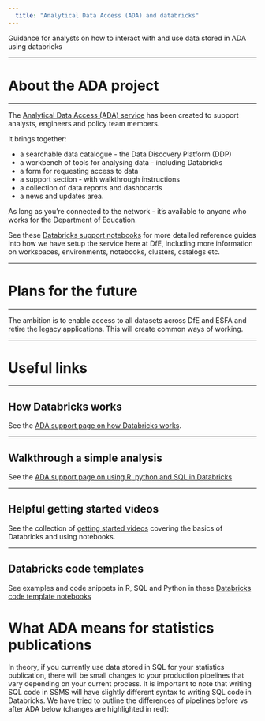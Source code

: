 ```yaml
---
  title: "Analytical Data Access (ADA) and databricks"
---
```

  
  <p class="text-muted">Guidance for analysts on how to interact with and use data stored in ADA using databricks</p>
    
---

# About the ADA project

---

The [Analytical Data Access (ADA) service](https://analytical-data-access.azurewebsites.net/) has been created to support analysts, engineers and policy team members.

It brings together:

*	a searchable data catalogue - the Data Discovery Platform (DDP)
*	a workbench of tools for analysing data - including Databricks
*	a form for requesting access to data
*	a support section - with walkthrough instructions
*	a collection of data reports and dashboards
*	a news and updates area.

As long as you're connected to the network - it's available to anyone who works for the Department of Education.

See these [Databricks support notebooks](https://adb-6882499576863257.17.azuredatabricks.net/browse/folders/3070168888967918?o=6882499576863257#) for more detailed reference guides into how we have setup the service here at DfE, including more information on workspaces, environments, notebooks, clusters, catalogs etc. 


---

# Plans for the future

---

The ambition is to enable access to all datasets across DfE and ESFA and retire the legacy applications. This will create common ways of working.

---

# Useful links

---

## How Databricks works

See the [ADA support page on how Databricks works](https://analytical-data-access.azurewebsites.net/get-support/how-databricks-works).


---

## Walkthrough a simple analysis

See the [ADA support page on using R, python and SQL in Databricks](https://analytical-data-access.azurewebsites.net/get-support/using-r-python-and-sql-in-databricks)


---

## Helpful getting started videos

See the collection of [getting started videos](https://educationgovuk.sharepoint.com/:f:/r/sites/ADA-SuperUserForum/Shared%20Documents/General/Getting%20started%20videos?csf=1&web=1&e=RCFSib) covering the basics of Databricks and using notebooks. 

---

## Databricks code templates

See examples and code snippets in R, SQL and Python in these [Databricks code template notebooks](https://adb-6882499576863257.17.azuredatabricks.net/browse/folders/3070168888967919?o=6882499576863257#)

# What ADA means for statistics publications

In theory, if you currently use data stored in SQL for your statistics publication, there will be small changes to your production pipelines that vary depending on your current process. It is important to note that writing SQL code in SSMS will have slightly different syntax to writing SQL code in Databricks. We have tried to outline the differences of pipelines before vs after ADA below (changes are highlighted in red):

<html>
<head>
<title>ADA-diagram</title>
<meta charset="utf-8"/>
</head>
<body>
<div class="mxgraph" style="max-width:100%;" data-mxgraph="{&quot;lightbox&quot;:false,&quot;nav&quot;:true,&quot;edit&quot;:&quot;_blank&quot;,&quot;xml&quot;:&quot;&lt;mxfile host=\&quot;app.diagrams.net\&quot; modified=\&quot;2023-11-03T14:27:27.128Z\&quot; agent=\&quot;Mozilla/5.0 (Windows NT 10.0; Win64; x64) AppleWebKit/537.36 (KHTML, like Gecko) Chrome/118.0.0.0 Safari/537.36 Edg/118.0.2088.76\&quot; etag=\&quot;KdcFNaHYB1YM3ydsYhoH\&quot; version=\&quot;22.0.8\&quot; type=\&quot;google\&quot;&gt;\n  &lt;diagram id=\&quot;C5RBs43oDa-KdzZeNtuy\&quot; name=\&quot;Page-1\&quot;&gt;\n    &lt;mxGraphModel dx=\&quot;1786\&quot; dy=\&quot;1151\&quot; grid=\&quot;0\&quot; gridSize=\&quot;10\&quot; guides=\&quot;1\&quot; tooltips=\&quot;1\&quot; connect=\&quot;1\&quot; arrows=\&quot;1\&quot; fold=\&quot;1\&quot; page=\&quot;0\&quot; pageScale=\&quot;1\&quot; pageWidth=\&quot;827\&quot; pageHeight=\&quot;1169\&quot; math=\&quot;0\&quot; shadow=\&quot;0\&quot;&gt;\n      &lt;root&gt;\n        &lt;mxCell id=\&quot;WIyWlLk6GJQsqaUBKTNV-0\&quot; /&gt;\n        &lt;mxCell id=\&quot;WIyWlLk6GJQsqaUBKTNV-1\&quot; parent=\&quot;WIyWlLk6GJQsqaUBKTNV-0\&quot; /&gt;\n        &lt;mxCell id=\&quot;oiwJe_iELQbQmKZMu3Fc-1\&quot; value=\&quot;&amp;lt;font style=&amp;quot;font-size: 14px;&amp;quot;&amp;gt;Data stored in SQL servers&amp;lt;/font&amp;gt;\&quot; style=\&quot;shape=cylinder3;whiteSpace=wrap;html=1;boundedLbl=1;backgroundOutline=1;size=15;fillColor=#0050ef;strokeColor=#001DBC;fontColor=#ffffff;\&quot; vertex=\&quot;1\&quot; parent=\&quot;WIyWlLk6GJQsqaUBKTNV-1\&quot;&gt;\n          &lt;mxGeometry x=\&quot;-108\&quot; y=\&quot;12.5\&quot; width=\&quot;92\&quot; height=\&quot;131\&quot; as=\&quot;geometry\&quot; /&gt;\n        &lt;/mxCell&gt;\n        &lt;mxCell id=\&quot;oiwJe_iELQbQmKZMu3Fc-13\&quot; value=\&quot;\&quot; style=\&quot;shape=table;startSize=0;container=1;collapsible=0;childLayout=tableLayout;fontSize=16;fillColor=#dae8fc;strokeColor=#6c8ebf;\&quot; vertex=\&quot;1\&quot; parent=\&quot;WIyWlLk6GJQsqaUBKTNV-1\&quot;&gt;\n          &lt;mxGeometry x=\&quot;73\&quot; y=\&quot;-84\&quot; width=\&quot;274\&quot; height=\&quot;306.25\&quot; as=\&quot;geometry\&quot; /&gt;\n        &lt;/mxCell&gt;\n        &lt;mxCell id=\&quot;oiwJe_iELQbQmKZMu3Fc-14\&quot; value=\&quot;\&quot; style=\&quot;shape=tableRow;horizontal=0;startSize=0;swimlaneHead=0;swimlaneBody=0;strokeColor=inherit;top=0;left=0;bottom=0;right=0;collapsible=0;dropTarget=0;fillColor=none;points=[[0,0.5],[1,0.5]];portConstraint=eastwest;fontSize=16;\&quot; vertex=\&quot;1\&quot; parent=\&quot;oiwJe_iELQbQmKZMu3Fc-13\&quot;&gt;\n          &lt;mxGeometry width=\&quot;274\&quot; height=\&quot;92\&quot; as=\&quot;geometry\&quot; /&gt;\n        &lt;/mxCell&gt;\n        &lt;mxCell id=\&quot;oiwJe_iELQbQmKZMu3Fc-15\&quot; value=\&quot;&amp;lt;font style=&amp;quot;font-size: 14px;&amp;quot;&amp;gt;Code stored in Git repositories and executed in R studio. Data pulled in via CSVs or ODBC connections to SQL&amp;amp;nbsp;&amp;lt;/font&amp;gt;\&quot; style=\&quot;shape=partialRectangle;html=1;whiteSpace=wrap;connectable=0;strokeColor=#001DBC;overflow=hidden;fillColor=#0050ef;top=0;left=0;bottom=0;right=0;pointerEvents=1;fontSize=16;rowspan=4;colspan=1;fontColor=#ffffff;\&quot; vertex=\&quot;1\&quot; parent=\&quot;oiwJe_iELQbQmKZMu3Fc-14\&quot;&gt;\n          &lt;mxGeometry width=\&quot;92\&quot; height=\&quot;306\&quot; as=\&quot;geometry\&quot;&gt;\n            &lt;mxRectangle width=\&quot;92\&quot; height=\&quot;92\&quot; as=\&quot;alternateBounds\&quot; /&gt;\n          &lt;/mxGeometry&gt;\n        &lt;/mxCell&gt;\n        &lt;mxCell id=\&quot;oiwJe_iELQbQmKZMu3Fc-16\&quot; value=\&quot;&amp;lt;font style=&amp;quot;font-size: 14px;&amp;quot;&amp;gt;SQL code (optional) to process data, executed in SSMS or R studio via ODBC connection&amp;lt;/font&amp;gt;\&quot; style=\&quot;shape=partialRectangle;html=1;whiteSpace=wrap;connectable=0;strokeColor=inherit;overflow=hidden;fillColor=none;top=0;left=0;bottom=0;right=0;pointerEvents=1;fontSize=16;rowspan=1;colspan=2;\&quot; vertex=\&quot;1\&quot; parent=\&quot;oiwJe_iELQbQmKZMu3Fc-14\&quot;&gt;\n          &lt;mxGeometry x=\&quot;92\&quot; width=\&quot;182\&quot; height=\&quot;92\&quot; as=\&quot;geometry\&quot;&gt;\n            &lt;mxRectangle width=\&quot;90\&quot; height=\&quot;92\&quot; as=\&quot;alternateBounds\&quot; /&gt;\n          &lt;/mxGeometry&gt;\n        &lt;/mxCell&gt;\n        &lt;mxCell id=\&quot;oiwJe_iELQbQmKZMu3Fc-17\&quot; value=\&quot;\&quot; style=\&quot;shape=partialRectangle;html=1;whiteSpace=wrap;connectable=0;strokeColor=inherit;overflow=hidden;fillColor=none;top=0;left=0;bottom=0;right=0;pointerEvents=1;fontSize=16;\&quot; vertex=\&quot;1\&quot; visible=\&quot;0\&quot; parent=\&quot;oiwJe_iELQbQmKZMu3Fc-14\&quot;&gt;\n          &lt;mxGeometry x=\&quot;182\&quot; width=\&quot;92\&quot; height=\&quot;92\&quot; as=\&quot;geometry\&quot;&gt;\n            &lt;mxRectangle width=\&quot;92\&quot; height=\&quot;92\&quot; as=\&quot;alternateBounds\&quot; /&gt;\n          &lt;/mxGeometry&gt;\n        &lt;/mxCell&gt;\n        &lt;mxCell id=\&quot;oiwJe_iELQbQmKZMu3Fc-18\&quot; value=\&quot;\&quot; style=\&quot;shape=tableRow;horizontal=0;startSize=0;swimlaneHead=0;swimlaneBody=0;strokeColor=inherit;top=0;left=0;bottom=0;right=0;collapsible=0;dropTarget=0;fillColor=none;points=[[0,0.5],[1,0.5]];portConstraint=eastwest;fontSize=16;\&quot; vertex=\&quot;1\&quot; parent=\&quot;oiwJe_iELQbQmKZMu3Fc-13\&quot;&gt;\n          &lt;mxGeometry y=\&quot;92\&quot; width=\&quot;274\&quot; height=\&quot;97\&quot; as=\&quot;geometry\&quot; /&gt;\n        &lt;/mxCell&gt;\n        &lt;mxCell id=\&quot;oiwJe_iELQbQmKZMu3Fc-19\&quot; value=\&quot;\&quot; style=\&quot;shape=partialRectangle;html=1;whiteSpace=wrap;connectable=0;strokeColor=inherit;overflow=hidden;fillColor=none;top=0;left=0;bottom=0;right=0;pointerEvents=1;fontSize=16;\&quot; vertex=\&quot;1\&quot; visible=\&quot;0\&quot; parent=\&quot;oiwJe_iELQbQmKZMu3Fc-18\&quot;&gt;\n          &lt;mxGeometry width=\&quot;92\&quot; height=\&quot;97\&quot; as=\&quot;geometry\&quot;&gt;\n            &lt;mxRectangle width=\&quot;92\&quot; height=\&quot;97\&quot; as=\&quot;alternateBounds\&quot; /&gt;\n          &lt;/mxGeometry&gt;\n        &lt;/mxCell&gt;\n        &lt;mxCell id=\&quot;oiwJe_iELQbQmKZMu3Fc-20\&quot; value=\&quot;&amp;lt;font style=&amp;quot;font-size: 14px;&amp;quot;&amp;gt;R scripts to process data, create EES tables &amp;amp;amp; plots etc., run in R studio on device.&amp;amp;nbsp;&amp;lt;/font&amp;gt;\&quot; style=\&quot;shape=partialRectangle;html=1;whiteSpace=wrap;connectable=0;strokeColor=inherit;overflow=hidden;fillColor=none;top=0;left=0;bottom=0;right=0;pointerEvents=1;fontSize=16;rowspan=1;colspan=2;\&quot; vertex=\&quot;1\&quot; parent=\&quot;oiwJe_iELQbQmKZMu3Fc-18\&quot;&gt;\n          &lt;mxGeometry x=\&quot;92\&quot; width=\&quot;182\&quot; height=\&quot;97\&quot; as=\&quot;geometry\&quot;&gt;\n            &lt;mxRectangle width=\&quot;90\&quot; height=\&quot;97\&quot; as=\&quot;alternateBounds\&quot; /&gt;\n          &lt;/mxGeometry&gt;\n        &lt;/mxCell&gt;\n        &lt;mxCell id=\&quot;oiwJe_iELQbQmKZMu3Fc-21\&quot; value=\&quot;\&quot; style=\&quot;shape=partialRectangle;html=1;whiteSpace=wrap;connectable=0;strokeColor=inherit;overflow=hidden;fillColor=none;top=0;left=0;bottom=0;right=0;pointerEvents=1;fontSize=16;\&quot; vertex=\&quot;1\&quot; visible=\&quot;0\&quot; parent=\&quot;oiwJe_iELQbQmKZMu3Fc-18\&quot;&gt;\n          &lt;mxGeometry x=\&quot;182\&quot; width=\&quot;92\&quot; height=\&quot;97\&quot; as=\&quot;geometry\&quot;&gt;\n            &lt;mxRectangle width=\&quot;92\&quot; height=\&quot;97\&quot; as=\&quot;alternateBounds\&quot; /&gt;\n          &lt;/mxGeometry&gt;\n        &lt;/mxCell&gt;\n        &lt;mxCell id=\&quot;oiwJe_iELQbQmKZMu3Fc-22\&quot; value=\&quot;\&quot; style=\&quot;shape=tableRow;horizontal=0;startSize=0;swimlaneHead=0;swimlaneBody=0;strokeColor=inherit;top=0;left=0;bottom=0;right=0;collapsible=0;dropTarget=0;fillColor=none;points=[[0,0.5],[1,0.5]];portConstraint=eastwest;fontSize=16;\&quot; vertex=\&quot;1\&quot; parent=\&quot;oiwJe_iELQbQmKZMu3Fc-13\&quot;&gt;\n          &lt;mxGeometry y=\&quot;189\&quot; width=\&quot;274\&quot; height=\&quot;61\&quot; as=\&quot;geometry\&quot; /&gt;\n        &lt;/mxCell&gt;\n        &lt;mxCell id=\&quot;oiwJe_iELQbQmKZMu3Fc-23\&quot; value=\&quot;\&quot; style=\&quot;shape=partialRectangle;html=1;whiteSpace=wrap;connectable=0;strokeColor=inherit;overflow=hidden;fillColor=none;top=0;left=0;bottom=0;right=0;pointerEvents=1;fontSize=16;\&quot; vertex=\&quot;1\&quot; visible=\&quot;0\&quot; parent=\&quot;oiwJe_iELQbQmKZMu3Fc-22\&quot;&gt;\n          &lt;mxGeometry width=\&quot;92\&quot; height=\&quot;61\&quot; as=\&quot;geometry\&quot;&gt;\n            &lt;mxRectangle width=\&quot;92\&quot; height=\&quot;61\&quot; as=\&quot;alternateBounds\&quot; /&gt;\n          &lt;/mxGeometry&gt;\n        &lt;/mxCell&gt;\n        &lt;mxCell id=\&quot;oiwJe_iELQbQmKZMu3Fc-24\&quot; value=\&quot;&amp;lt;font style=&amp;quot;font-size: 14px;&amp;quot;&amp;gt;R scripts for automated QA and summaries&amp;lt;/font&amp;gt;\&quot; style=\&quot;shape=partialRectangle;html=1;whiteSpace=wrap;connectable=0;strokeColor=inherit;overflow=hidden;fillColor=none;top=0;left=0;bottom=0;right=0;pointerEvents=1;fontSize=16;rowspan=1;colspan=2;\&quot; vertex=\&quot;1\&quot; parent=\&quot;oiwJe_iELQbQmKZMu3Fc-22\&quot;&gt;\n          &lt;mxGeometry x=\&quot;92\&quot; width=\&quot;182\&quot; height=\&quot;61\&quot; as=\&quot;geometry\&quot;&gt;\n            &lt;mxRectangle width=\&quot;90\&quot; height=\&quot;61\&quot; as=\&quot;alternateBounds\&quot; /&gt;\n          &lt;/mxGeometry&gt;\n        &lt;/mxCell&gt;\n        &lt;mxCell id=\&quot;oiwJe_iELQbQmKZMu3Fc-25\&quot; value=\&quot;\&quot; style=\&quot;shape=partialRectangle;html=1;whiteSpace=wrap;connectable=0;strokeColor=inherit;overflow=hidden;fillColor=none;top=0;left=0;bottom=0;right=0;pointerEvents=1;fontSize=16;\&quot; vertex=\&quot;1\&quot; visible=\&quot;0\&quot; parent=\&quot;oiwJe_iELQbQmKZMu3Fc-22\&quot;&gt;\n          &lt;mxGeometry x=\&quot;182\&quot; width=\&quot;92\&quot; height=\&quot;61\&quot; as=\&quot;geometry\&quot;&gt;\n            &lt;mxRectangle width=\&quot;92\&quot; height=\&quot;61\&quot; as=\&quot;alternateBounds\&quot; /&gt;\n          &lt;/mxGeometry&gt;\n        &lt;/mxCell&gt;\n        &lt;mxCell id=\&quot;oiwJe_iELQbQmKZMu3Fc-26\&quot; style=\&quot;shape=tableRow;horizontal=0;startSize=0;swimlaneHead=0;swimlaneBody=0;strokeColor=inherit;top=0;left=0;bottom=0;right=0;collapsible=0;dropTarget=0;fillColor=none;points=[[0,0.5],[1,0.5]];portConstraint=eastwest;fontSize=16;\&quot; vertex=\&quot;1\&quot; parent=\&quot;oiwJe_iELQbQmKZMu3Fc-13\&quot;&gt;\n          &lt;mxGeometry y=\&quot;250\&quot; width=\&quot;274\&quot; height=\&quot;56\&quot; as=\&quot;geometry\&quot; /&gt;\n        &lt;/mxCell&gt;\n        &lt;mxCell id=\&quot;oiwJe_iELQbQmKZMu3Fc-27\&quot; style=\&quot;shape=partialRectangle;html=1;whiteSpace=wrap;connectable=0;strokeColor=inherit;overflow=hidden;fillColor=none;top=0;left=0;bottom=0;right=0;pointerEvents=1;fontSize=16;\&quot; vertex=\&quot;1\&quot; visible=\&quot;0\&quot; parent=\&quot;oiwJe_iELQbQmKZMu3Fc-26\&quot;&gt;\n          &lt;mxGeometry width=\&quot;92\&quot; height=\&quot;56\&quot; as=\&quot;geometry\&quot;&gt;\n            &lt;mxRectangle width=\&quot;92\&quot; height=\&quot;56\&quot; as=\&quot;alternateBounds\&quot; /&gt;\n          &lt;/mxGeometry&gt;\n        &lt;/mxCell&gt;\n        &lt;mxCell id=\&quot;oiwJe_iELQbQmKZMu3Fc-28\&quot; value=\&quot;&amp;lt;font style=&amp;quot;font-size: 14px;&amp;quot;&amp;gt;R scripts for exploratory analysis.&amp;lt;/font&amp;gt;\&quot; style=\&quot;shape=partialRectangle;html=1;whiteSpace=wrap;connectable=0;strokeColor=inherit;overflow=hidden;fillColor=none;top=0;left=0;bottom=0;right=0;pointerEvents=1;fontSize=16;rowspan=1;colspan=2;\&quot; vertex=\&quot;1\&quot; parent=\&quot;oiwJe_iELQbQmKZMu3Fc-26\&quot;&gt;\n          &lt;mxGeometry x=\&quot;92\&quot; width=\&quot;182\&quot; height=\&quot;56\&quot; as=\&quot;geometry\&quot;&gt;\n            &lt;mxRectangle width=\&quot;90\&quot; height=\&quot;56\&quot; as=\&quot;alternateBounds\&quot; /&gt;\n          &lt;/mxGeometry&gt;\n        &lt;/mxCell&gt;\n        &lt;mxCell id=\&quot;oiwJe_iELQbQmKZMu3Fc-29\&quot; style=\&quot;shape=partialRectangle;html=1;whiteSpace=wrap;connectable=0;strokeColor=inherit;overflow=hidden;fillColor=none;top=0;left=0;bottom=0;right=0;pointerEvents=1;fontSize=16;\&quot; vertex=\&quot;1\&quot; visible=\&quot;0\&quot; parent=\&quot;oiwJe_iELQbQmKZMu3Fc-26\&quot;&gt;\n          &lt;mxGeometry x=\&quot;182\&quot; width=\&quot;92\&quot; height=\&quot;56\&quot; as=\&quot;geometry\&quot;&gt;\n            &lt;mxRectangle width=\&quot;92\&quot; height=\&quot;56\&quot; as=\&quot;alternateBounds\&quot; /&gt;\n          &lt;/mxGeometry&gt;\n        &lt;/mxCell&gt;\n        &lt;mxCell id=\&quot;oiwJe_iELQbQmKZMu3Fc-41\&quot; value=\&quot;\&quot; style=\&quot;edgeStyle=orthogonalEdgeStyle;rounded=0;orthogonalLoop=1;jettySize=auto;html=1;strokeWidth=4;fillColor=#0050ef;strokeColor=#2073BC;\&quot; edge=\&quot;1\&quot; parent=\&quot;WIyWlLk6GJQsqaUBKTNV-1\&quot; source=\&quot;oiwJe_iELQbQmKZMu3Fc-32\&quot; target=\&quot;oiwJe_iELQbQmKZMu3Fc-39\&quot;&gt;\n          &lt;mxGeometry relative=\&quot;1\&quot; as=\&quot;geometry\&quot; /&gt;\n        &lt;/mxCell&gt;\n        &lt;mxCell id=\&quot;oiwJe_iELQbQmKZMu3Fc-32\&quot; value=\&quot;&amp;lt;font style=&amp;quot;font-size: 14px;&amp;quot;&amp;gt;Code saves tidy EES files as CSVs&amp;lt;/font&amp;gt;\&quot; style=\&quot;rounded=0;whiteSpace=wrap;html=1;fillColor=#0050ef;fontColor=#ffffff;strokeColor=#001DBC;\&quot; vertex=\&quot;1\&quot; parent=\&quot;WIyWlLk6GJQsqaUBKTNV-1\&quot;&gt;\n          &lt;mxGeometry x=\&quot;442\&quot; y=\&quot;-50\&quot; width=\&quot;120\&quot; height=\&quot;60\&quot; as=\&quot;geometry\&quot; /&gt;\n        &lt;/mxCell&gt;\n        &lt;mxCell id=\&quot;oiwJe_iELQbQmKZMu3Fc-33\&quot; value=\&quot;&amp;lt;font style=&amp;quot;font-size: 14px;&amp;quot;&amp;gt;Code generates human-readable QA reports - analysts read and review&amp;lt;/font&amp;gt;\&quot; style=\&quot;rounded=0;whiteSpace=wrap;html=1;fillColor=#dae8fc;strokeColor=#6c8ebf;\&quot; vertex=\&quot;1\&quot; parent=\&quot;WIyWlLk6GJQsqaUBKTNV-1\&quot;&gt;\n          &lt;mxGeometry x=\&quot;447\&quot; y=\&quot;46\&quot; width=\&quot;143\&quot; height=\&quot;73\&quot; as=\&quot;geometry\&quot; /&gt;\n        &lt;/mxCell&gt;\n        &lt;mxCell id=\&quot;oiwJe_iELQbQmKZMu3Fc-34\&quot; value=\&quot;&amp;lt;font style=&amp;quot;font-size: 14px;&amp;quot;&amp;gt;Code generates human-readable summaries which feed publication narrative - analysts to read and review&amp;lt;/font&amp;gt;\&quot; style=\&quot;rounded=0;whiteSpace=wrap;html=1;fillColor=#dae8fc;strokeColor=#6c8ebf;\&quot; vertex=\&quot;1\&quot; parent=\&quot;WIyWlLk6GJQsqaUBKTNV-1\&quot;&gt;\n          &lt;mxGeometry x=\&quot;447\&quot; y=\&quot;119\&quot; width=\&quot;143\&quot; height=\&quot;123\&quot; as=\&quot;geometry\&quot; /&gt;\n        &lt;/mxCell&gt;\n        &lt;mxCell id=\&quot;oiwJe_iELQbQmKZMu3Fc-35\&quot; value=\&quot;\&quot; style=\&quot;endArrow=classic;html=1;rounded=0;strokeWidth=5;fillColor=#fff2cc;strokeColor=#2073BC;exitX=1;exitY=0.5;exitDx=0;exitDy=0;exitPerimeter=0;entryX=0;entryY=0.5;entryDx=0;entryDy=0;\&quot; edge=\&quot;1\&quot; parent=\&quot;WIyWlLk6GJQsqaUBKTNV-1\&quot; source=\&quot;oiwJe_iELQbQmKZMu3Fc-1\&quot; target=\&quot;oiwJe_iELQbQmKZMu3Fc-13\&quot;&gt;\n          &lt;mxGeometry width=\&quot;50\&quot; height=\&quot;50\&quot; relative=\&quot;1\&quot; as=\&quot;geometry\&quot;&gt;\n            &lt;mxPoint x=\&quot;-2\&quot; y=\&quot;90\&quot; as=\&quot;sourcePoint\&quot; /&gt;\n            &lt;mxPoint x=\&quot;66\&quot; y=\&quot;77.5\&quot; as=\&quot;targetPoint\&quot; /&gt;\n          &lt;/mxGeometry&gt;\n        &lt;/mxCell&gt;\n        &lt;mxCell id=\&quot;oiwJe_iELQbQmKZMu3Fc-36\&quot; value=\&quot;\&quot; style=\&quot;endArrow=classic;html=1;rounded=0;strokeWidth=5;exitX=1;exitY=0.5;exitDx=0;exitDy=0;entryX=0;entryY=0.5;entryDx=0;entryDy=0;fillColor=#0050ef;strokeColor=#2073BC;\&quot; edge=\&quot;1\&quot; parent=\&quot;WIyWlLk6GJQsqaUBKTNV-1\&quot; source=\&quot;oiwJe_iELQbQmKZMu3Fc-18\&quot; target=\&quot;oiwJe_iELQbQmKZMu3Fc-32\&quot;&gt;\n          &lt;mxGeometry width=\&quot;50\&quot; height=\&quot;50\&quot; relative=\&quot;1\&quot; as=\&quot;geometry\&quot;&gt;\n            &lt;mxPoint x=\&quot;355\&quot; y=\&quot;20\&quot; as=\&quot;sourcePoint\&quot; /&gt;\n            &lt;mxPoint x=\&quot;439\&quot; y=\&quot;-15\&quot; as=\&quot;targetPoint\&quot; /&gt;\n          &lt;/mxGeometry&gt;\n        &lt;/mxCell&gt;\n        &lt;mxCell id=\&quot;oiwJe_iELQbQmKZMu3Fc-37\&quot; value=\&quot;\&quot; style=\&quot;endArrow=classic;html=1;rounded=0;strokeWidth=5;fillColor=#0050ef;strokeColor=#2073BC;entryX=0;entryY=0.5;entryDx=0;entryDy=0;exitX=1;exitY=0.5;exitDx=0;exitDy=0;\&quot; edge=\&quot;1\&quot; parent=\&quot;WIyWlLk6GJQsqaUBKTNV-1\&quot; source=\&quot;oiwJe_iELQbQmKZMu3Fc-22\&quot; target=\&quot;oiwJe_iELQbQmKZMu3Fc-33\&quot;&gt;\n          &lt;mxGeometry width=\&quot;50\&quot; height=\&quot;50\&quot; relative=\&quot;1\&quot; as=\&quot;geometry\&quot;&gt;\n            &lt;mxPoint x=\&quot;352\&quot; y=\&quot;99\&quot; as=\&quot;sourcePoint\&quot; /&gt;\n            &lt;mxPoint x=\&quot;436\&quot; y=\&quot;64\&quot; as=\&quot;targetPoint\&quot; /&gt;\n          &lt;/mxGeometry&gt;\n        &lt;/mxCell&gt;\n        &lt;mxCell id=\&quot;oiwJe_iELQbQmKZMu3Fc-38\&quot; value=\&quot;\&quot; style=\&quot;endArrow=classic;html=1;rounded=0;strokeWidth=5;fillColor=#0050ef;strokeColor=#2073BC;entryX=0;entryY=0.5;entryDx=0;entryDy=0;exitX=1;exitY=0.5;exitDx=0;exitDy=0;\&quot; edge=\&quot;1\&quot; parent=\&quot;WIyWlLk6GJQsqaUBKTNV-1\&quot; source=\&quot;oiwJe_iELQbQmKZMu3Fc-22\&quot; target=\&quot;oiwJe_iELQbQmKZMu3Fc-34\&quot;&gt;\n          &lt;mxGeometry width=\&quot;50\&quot; height=\&quot;50\&quot; relative=\&quot;1\&quot; as=\&quot;geometry\&quot;&gt;\n            &lt;mxPoint x=\&quot;352\&quot; y=\&quot;110\&quot; as=\&quot;sourcePoint\&quot; /&gt;\n            &lt;mxPoint x=\&quot;425\&quot; y=\&quot;138\&quot; as=\&quot;targetPoint\&quot; /&gt;\n          &lt;/mxGeometry&gt;\n        &lt;/mxCell&gt;\n        &lt;mxCell id=\&quot;oiwJe_iELQbQmKZMu3Fc-44\&quot; value=\&quot;\&quot; style=\&quot;edgeStyle=orthogonalEdgeStyle;rounded=0;orthogonalLoop=1;jettySize=auto;html=1;strokeWidth=3;fillColor=#0050ef;strokeColor=#2073BC;\&quot; edge=\&quot;1\&quot; parent=\&quot;WIyWlLk6GJQsqaUBKTNV-1\&quot; source=\&quot;oiwJe_iELQbQmKZMu3Fc-39\&quot; target=\&quot;oiwJe_iELQbQmKZMu3Fc-42\&quot;&gt;\n          &lt;mxGeometry relative=\&quot;1\&quot; as=\&quot;geometry\&quot; /&gt;\n        &lt;/mxCell&gt;\n        &lt;mxCell id=\&quot;oiwJe_iELQbQmKZMu3Fc-46\&quot; value=\&quot;\&quot; style=\&quot;edgeStyle=orthogonalEdgeStyle;rounded=0;orthogonalLoop=1;jettySize=auto;html=1;strokeWidth=3;fillColor=#0050ef;strokeColor=#2073BC;\&quot; edge=\&quot;1\&quot; parent=\&quot;WIyWlLk6GJQsqaUBKTNV-1\&quot; source=\&quot;oiwJe_iELQbQmKZMu3Fc-39\&quot; target=\&quot;oiwJe_iELQbQmKZMu3Fc-45\&quot;&gt;\n          &lt;mxGeometry relative=\&quot;1\&quot; as=\&quot;geometry\&quot; /&gt;\n        &lt;/mxCell&gt;\n        &lt;UserObject label=\&quot;&amp;lt;font style=&amp;quot;font-size: 14px;&amp;quot;&amp;gt;Run CSVs through the data screener&amp;lt;/font&amp;gt;\&quot; link=\&quot;https://rsconnect/rsc/dfe-published-data-qa/\&quot; id=\&quot;oiwJe_iELQbQmKZMu3Fc-39\&quot;&gt;\n          &lt;mxCell style=\&quot;rounded=0;whiteSpace=wrap;html=1;fillColor=#0050ef;fontColor=#ffffff;strokeColor=#001DBC;\&quot; vertex=\&quot;1\&quot; parent=\&quot;WIyWlLk6GJQsqaUBKTNV-1\&quot;&gt;\n            &lt;mxGeometry x=\&quot;617\&quot; y=\&quot;-50\&quot; width=\&quot;120\&quot; height=\&quot;60\&quot; as=\&quot;geometry\&quot; /&gt;\n          &lt;/mxCell&gt;\n        &lt;/UserObject&gt;\n        &lt;mxCell id=\&quot;oiwJe_iELQbQmKZMu3Fc-42\&quot; value=\&quot;&amp;lt;font style=&amp;quot;font-size: 14px;&amp;quot;&amp;gt;Check results and feedback edits into code if needed&amp;lt;/font&amp;gt;\&quot; style=\&quot;rounded=0;whiteSpace=wrap;html=1;fillColor=#dae8fc;strokeColor=#6c8ebf;\&quot; vertex=\&quot;1\&quot; parent=\&quot;WIyWlLk6GJQsqaUBKTNV-1\&quot;&gt;\n          &lt;mxGeometry x=\&quot;611\&quot; y=\&quot;55\&quot; width=\&quot;132\&quot; height=\&quot;74\&quot; as=\&quot;geometry\&quot; /&gt;\n        &lt;/mxCell&gt;\n        &lt;mxCell id=\&quot;oiwJe_iELQbQmKZMu3Fc-43\&quot; value=\&quot;\&quot; style=\&quot;endArrow=classic;html=1;rounded=0;strokeWidth=5;fillColor=#0050ef;strokeColor=#2073BC;exitX=0.5;exitY=1;exitDx=0;exitDy=0;entryX=0.25;entryY=1;entryDx=0;entryDy=0;\&quot; edge=\&quot;1\&quot; parent=\&quot;WIyWlLk6GJQsqaUBKTNV-1\&quot; source=\&quot;oiwJe_iELQbQmKZMu3Fc-42\&quot; target=\&quot;oiwJe_iELQbQmKZMu3Fc-13\&quot;&gt;\n          &lt;mxGeometry width=\&quot;50\&quot; height=\&quot;50\&quot; relative=\&quot;1\&quot; as=\&quot;geometry\&quot;&gt;\n            &lt;mxPoint x=\&quot;662\&quot; y=\&quot;188\&quot; as=\&quot;sourcePoint\&quot; /&gt;\n            &lt;mxPoint x=\&quot;757\&quot; y=\&quot;126\&quot; as=\&quot;targetPoint\&quot; /&gt;\n            &lt;Array as=\&quot;points\&quot;&gt;\n              &lt;mxPoint x=\&quot;677\&quot; y=\&quot;266\&quot; /&gt;\n              &lt;mxPoint x=\&quot;142\&quot; y=\&quot;266\&quot; /&gt;\n            &lt;/Array&gt;\n          &lt;/mxGeometry&gt;\n        &lt;/mxCell&gt;\n        &lt;mxCell id=\&quot;oiwJe_iELQbQmKZMu3Fc-45\&quot; value=\&quot;&amp;lt;font style=&amp;quot;font-size: 14px;&amp;quot;&amp;gt;CSVs added to EES with metadata files&amp;lt;/font&amp;gt;\&quot; style=\&quot;rounded=0;whiteSpace=wrap;html=1;fillColor=#0050ef;fontColor=#ffffff;strokeColor=#001DBC;\&quot; vertex=\&quot;1\&quot; parent=\&quot;WIyWlLk6GJQsqaUBKTNV-1\&quot;&gt;\n          &lt;mxGeometry x=\&quot;778\&quot; y=\&quot;-50\&quot; width=\&quot;120\&quot; height=\&quot;60\&quot; as=\&quot;geometry\&quot; /&gt;\n        &lt;/mxCell&gt;\n        &lt;mxCell id=\&quot;oiwJe_iELQbQmKZMu3Fc-47\&quot; value=\&quot;&amp;lt;font style=&amp;quot;font-size: 14px;&amp;quot;&amp;gt;Data stored in &amp;lt;span style=&amp;quot;background-color: rgb(204, 0, 0);&amp;quot;&amp;gt;ADA / Databricks&amp;lt;/span&amp;gt;&amp;lt;/font&amp;gt;\&quot; style=\&quot;shape=cylinder3;whiteSpace=wrap;html=1;boundedLbl=1;backgroundOutline=1;size=15;fillColor=#0050ef;strokeColor=#001DBC;fontColor=#ffffff;\&quot; vertex=\&quot;1\&quot; parent=\&quot;WIyWlLk6GJQsqaUBKTNV-1\&quot;&gt;\n          &lt;mxGeometry x=\&quot;-108\&quot; y=\&quot;515.5\&quot; width=\&quot;92\&quot; height=\&quot;131\&quot; as=\&quot;geometry\&quot; /&gt;\n        &lt;/mxCell&gt;\n        &lt;mxCell id=\&quot;oiwJe_iELQbQmKZMu3Fc-48\&quot; value=\&quot;\&quot; style=\&quot;shape=table;startSize=0;container=1;collapsible=0;childLayout=tableLayout;fontSize=16;fillColor=#dae8fc;strokeColor=#6c8ebf;\&quot; vertex=\&quot;1\&quot; parent=\&quot;WIyWlLk6GJQsqaUBKTNV-1\&quot;&gt;\n          &lt;mxGeometry x=\&quot;73\&quot; y=\&quot;438\&quot; width=\&quot;274\&quot; height=\&quot;289.75\&quot; as=\&quot;geometry\&quot; /&gt;\n        &lt;/mxCell&gt;\n        &lt;mxCell id=\&quot;oiwJe_iELQbQmKZMu3Fc-49\&quot; value=\&quot;\&quot; style=\&quot;shape=tableRow;horizontal=0;startSize=0;swimlaneHead=0;swimlaneBody=0;strokeColor=inherit;top=0;left=0;bottom=0;right=0;collapsible=0;dropTarget=0;fillColor=none;points=[[0,0.5],[1,0.5]];portConstraint=eastwest;fontSize=16;\&quot; vertex=\&quot;1\&quot; parent=\&quot;oiwJe_iELQbQmKZMu3Fc-48\&quot;&gt;\n          &lt;mxGeometry width=\&quot;274\&quot; height=\&quot;95\&quot; as=\&quot;geometry\&quot; /&gt;\n        &lt;/mxCell&gt;\n        &lt;mxCell id=\&quot;oiwJe_iELQbQmKZMu3Fc-50\&quot; value=\&quot;&amp;lt;font style=&amp;quot;font-size: 14px;&amp;quot;&amp;gt;Code stored in Git repositories and executed in R studio. Data pulled in via CSVs or ODBC connections to &amp;lt;span style=&amp;quot;background-color: rgb(204, 0, 0);&amp;quot;&amp;gt;Databricks&amp;lt;/span&amp;gt;&amp;amp;nbsp;&amp;lt;/font&amp;gt;\&quot; style=\&quot;shape=partialRectangle;html=1;whiteSpace=wrap;connectable=0;strokeColor=#001DBC;overflow=hidden;fillColor=#0050ef;top=0;left=0;bottom=0;right=0;pointerEvents=1;fontSize=16;rowspan=4;colspan=1;fontColor=#ffffff;\&quot; vertex=\&quot;1\&quot; parent=\&quot;oiwJe_iELQbQmKZMu3Fc-49\&quot;&gt;\n          &lt;mxGeometry width=\&quot;92\&quot; height=\&quot;290\&quot; as=\&quot;geometry\&quot;&gt;\n            &lt;mxRectangle width=\&quot;92\&quot; height=\&quot;95\&quot; as=\&quot;alternateBounds\&quot; /&gt;\n          &lt;/mxGeometry&gt;\n        &lt;/mxCell&gt;\n        &lt;mxCell id=\&quot;oiwJe_iELQbQmKZMu3Fc-51\&quot; value=\&quot;&amp;lt;font style=&amp;quot;font-size: 14px;&amp;quot;&amp;gt;SQL code (optional) to process data, executed in &amp;lt;span style=&amp;quot;background-color: rgb(255, 153, 153);&amp;quot;&amp;gt;Databricks&amp;lt;/span&amp;gt; or R studio via ODBC connection&amp;lt;/font&amp;gt;\&quot; style=\&quot;shape=partialRectangle;html=1;whiteSpace=wrap;connectable=0;strokeColor=inherit;overflow=hidden;fillColor=none;top=0;left=0;bottom=0;right=0;pointerEvents=1;fontSize=16;rowspan=1;colspan=2;\&quot; vertex=\&quot;1\&quot; parent=\&quot;oiwJe_iELQbQmKZMu3Fc-49\&quot;&gt;\n          &lt;mxGeometry x=\&quot;92\&quot; width=\&quot;182\&quot; height=\&quot;95\&quot; as=\&quot;geometry\&quot;&gt;\n            &lt;mxRectangle width=\&quot;90\&quot; height=\&quot;95\&quot; as=\&quot;alternateBounds\&quot; /&gt;\n          &lt;/mxGeometry&gt;\n        &lt;/mxCell&gt;\n        &lt;mxCell id=\&quot;oiwJe_iELQbQmKZMu3Fc-52\&quot; value=\&quot;\&quot; style=\&quot;shape=partialRectangle;html=1;whiteSpace=wrap;connectable=0;strokeColor=inherit;overflow=hidden;fillColor=none;top=0;left=0;bottom=0;right=0;pointerEvents=1;fontSize=16;\&quot; vertex=\&quot;1\&quot; visible=\&quot;0\&quot; parent=\&quot;oiwJe_iELQbQmKZMu3Fc-49\&quot;&gt;\n          &lt;mxGeometry x=\&quot;182\&quot; width=\&quot;92\&quot; height=\&quot;95\&quot; as=\&quot;geometry\&quot;&gt;\n            &lt;mxRectangle width=\&quot;92\&quot; height=\&quot;95\&quot; as=\&quot;alternateBounds\&quot; /&gt;\n          &lt;/mxGeometry&gt;\n        &lt;/mxCell&gt;\n        &lt;mxCell id=\&quot;oiwJe_iELQbQmKZMu3Fc-53\&quot; value=\&quot;\&quot; style=\&quot;shape=tableRow;horizontal=0;startSize=0;swimlaneHead=0;swimlaneBody=0;strokeColor=inherit;top=0;left=0;bottom=0;right=0;collapsible=0;dropTarget=0;fillColor=none;points=[[0,0.5],[1,0.5]];portConstraint=eastwest;fontSize=16;\&quot; vertex=\&quot;1\&quot; parent=\&quot;oiwJe_iELQbQmKZMu3Fc-48\&quot;&gt;\n          &lt;mxGeometry y=\&quot;95\&quot; width=\&quot;274\&quot; height=\&quot;98\&quot; as=\&quot;geometry\&quot; /&gt;\n        &lt;/mxCell&gt;\n        &lt;mxCell id=\&quot;oiwJe_iELQbQmKZMu3Fc-54\&quot; value=\&quot;\&quot; style=\&quot;shape=partialRectangle;html=1;whiteSpace=wrap;connectable=0;strokeColor=inherit;overflow=hidden;fillColor=none;top=0;left=0;bottom=0;right=0;pointerEvents=1;fontSize=16;\&quot; vertex=\&quot;1\&quot; visible=\&quot;0\&quot; parent=\&quot;oiwJe_iELQbQmKZMu3Fc-53\&quot;&gt;\n          &lt;mxGeometry width=\&quot;92\&quot; height=\&quot;98\&quot; as=\&quot;geometry\&quot;&gt;\n            &lt;mxRectangle width=\&quot;92\&quot; height=\&quot;98\&quot; as=\&quot;alternateBounds\&quot; /&gt;\n          &lt;/mxGeometry&gt;\n        &lt;/mxCell&gt;\n        &lt;mxCell id=\&quot;oiwJe_iELQbQmKZMu3Fc-55\&quot; value=\&quot;&amp;lt;font style=&amp;quot;font-size: 14px;&amp;quot;&amp;gt;R scripts to process data, create EES tables &amp;amp;amp; plots etc., run in R studio on device.&amp;amp;nbsp;&amp;lt;/font&amp;gt;\&quot; style=\&quot;shape=partialRectangle;html=1;whiteSpace=wrap;connectable=0;strokeColor=inherit;overflow=hidden;fillColor=none;top=0;left=0;bottom=0;right=0;pointerEvents=1;fontSize=16;rowspan=1;colspan=2;\&quot; vertex=\&quot;1\&quot; parent=\&quot;oiwJe_iELQbQmKZMu3Fc-53\&quot;&gt;\n          &lt;mxGeometry x=\&quot;92\&quot; width=\&quot;182\&quot; height=\&quot;98\&quot; as=\&quot;geometry\&quot;&gt;\n            &lt;mxRectangle width=\&quot;90\&quot; height=\&quot;98\&quot; as=\&quot;alternateBounds\&quot; /&gt;\n          &lt;/mxGeometry&gt;\n        &lt;/mxCell&gt;\n        &lt;mxCell id=\&quot;oiwJe_iELQbQmKZMu3Fc-56\&quot; value=\&quot;\&quot; style=\&quot;shape=partialRectangle;html=1;whiteSpace=wrap;connectable=0;strokeColor=inherit;overflow=hidden;fillColor=none;top=0;left=0;bottom=0;right=0;pointerEvents=1;fontSize=16;\&quot; vertex=\&quot;1\&quot; visible=\&quot;0\&quot; parent=\&quot;oiwJe_iELQbQmKZMu3Fc-53\&quot;&gt;\n          &lt;mxGeometry x=\&quot;182\&quot; width=\&quot;92\&quot; height=\&quot;98\&quot; as=\&quot;geometry\&quot;&gt;\n            &lt;mxRectangle width=\&quot;92\&quot; height=\&quot;98\&quot; as=\&quot;alternateBounds\&quot; /&gt;\n          &lt;/mxGeometry&gt;\n        &lt;/mxCell&gt;\n        &lt;mxCell id=\&quot;oiwJe_iELQbQmKZMu3Fc-57\&quot; value=\&quot;\&quot; style=\&quot;shape=tableRow;horizontal=0;startSize=0;swimlaneHead=0;swimlaneBody=0;strokeColor=inherit;top=0;left=0;bottom=0;right=0;collapsible=0;dropTarget=0;fillColor=none;points=[[0,0.5],[1,0.5]];portConstraint=eastwest;fontSize=16;\&quot; vertex=\&quot;1\&quot; parent=\&quot;oiwJe_iELQbQmKZMu3Fc-48\&quot;&gt;\n          &lt;mxGeometry y=\&quot;193\&quot; width=\&quot;274\&quot; height=\&quot;50\&quot; as=\&quot;geometry\&quot; /&gt;\n        &lt;/mxCell&gt;\n        &lt;mxCell id=\&quot;oiwJe_iELQbQmKZMu3Fc-58\&quot; value=\&quot;\&quot; style=\&quot;shape=partialRectangle;html=1;whiteSpace=wrap;connectable=0;strokeColor=inherit;overflow=hidden;fillColor=none;top=0;left=0;bottom=0;right=0;pointerEvents=1;fontSize=16;\&quot; vertex=\&quot;1\&quot; visible=\&quot;0\&quot; parent=\&quot;oiwJe_iELQbQmKZMu3Fc-57\&quot;&gt;\n          &lt;mxGeometry width=\&quot;92\&quot; height=\&quot;50\&quot; as=\&quot;geometry\&quot;&gt;\n            &lt;mxRectangle width=\&quot;92\&quot; height=\&quot;50\&quot; as=\&quot;alternateBounds\&quot; /&gt;\n          &lt;/mxGeometry&gt;\n        &lt;/mxCell&gt;\n        &lt;mxCell id=\&quot;oiwJe_iELQbQmKZMu3Fc-59\&quot; value=\&quot;&amp;lt;font style=&amp;quot;font-size: 14px;&amp;quot;&amp;gt;R scripts for automated QA and summaries&amp;lt;/font&amp;gt;\&quot; style=\&quot;shape=partialRectangle;html=1;whiteSpace=wrap;connectable=0;strokeColor=inherit;overflow=hidden;fillColor=none;top=0;left=0;bottom=0;right=0;pointerEvents=1;fontSize=16;rowspan=1;colspan=2;\&quot; vertex=\&quot;1\&quot; parent=\&quot;oiwJe_iELQbQmKZMu3Fc-57\&quot;&gt;\n          &lt;mxGeometry x=\&quot;92\&quot; width=\&quot;182\&quot; height=\&quot;50\&quot; as=\&quot;geometry\&quot;&gt;\n            &lt;mxRectangle width=\&quot;90\&quot; height=\&quot;50\&quot; as=\&quot;alternateBounds\&quot; /&gt;\n          &lt;/mxGeometry&gt;\n        &lt;/mxCell&gt;\n        &lt;mxCell id=\&quot;oiwJe_iELQbQmKZMu3Fc-60\&quot; value=\&quot;\&quot; style=\&quot;shape=partialRectangle;html=1;whiteSpace=wrap;connectable=0;strokeColor=inherit;overflow=hidden;fillColor=none;top=0;left=0;bottom=0;right=0;pointerEvents=1;fontSize=16;\&quot; vertex=\&quot;1\&quot; visible=\&quot;0\&quot; parent=\&quot;oiwJe_iELQbQmKZMu3Fc-57\&quot;&gt;\n          &lt;mxGeometry x=\&quot;182\&quot; width=\&quot;92\&quot; height=\&quot;50\&quot; as=\&quot;geometry\&quot;&gt;\n            &lt;mxRectangle width=\&quot;92\&quot; height=\&quot;50\&quot; as=\&quot;alternateBounds\&quot; /&gt;\n          &lt;/mxGeometry&gt;\n        &lt;/mxCell&gt;\n        &lt;mxCell id=\&quot;oiwJe_iELQbQmKZMu3Fc-61\&quot; style=\&quot;shape=tableRow;horizontal=0;startSize=0;swimlaneHead=0;swimlaneBody=0;strokeColor=inherit;top=0;left=0;bottom=0;right=0;collapsible=0;dropTarget=0;fillColor=none;points=[[0,0.5],[1,0.5]];portConstraint=eastwest;fontSize=16;\&quot; vertex=\&quot;1\&quot; parent=\&quot;oiwJe_iELQbQmKZMu3Fc-48\&quot;&gt;\n          &lt;mxGeometry y=\&quot;243\&quot; width=\&quot;274\&quot; height=\&quot;47\&quot; as=\&quot;geometry\&quot; /&gt;\n        &lt;/mxCell&gt;\n        &lt;mxCell id=\&quot;oiwJe_iELQbQmKZMu3Fc-62\&quot; style=\&quot;shape=partialRectangle;html=1;whiteSpace=wrap;connectable=0;strokeColor=inherit;overflow=hidden;fillColor=none;top=0;left=0;bottom=0;right=0;pointerEvents=1;fontSize=16;\&quot; vertex=\&quot;1\&quot; visible=\&quot;0\&quot; parent=\&quot;oiwJe_iELQbQmKZMu3Fc-61\&quot;&gt;\n          &lt;mxGeometry width=\&quot;92\&quot; height=\&quot;47\&quot; as=\&quot;geometry\&quot;&gt;\n            &lt;mxRectangle width=\&quot;92\&quot; height=\&quot;47\&quot; as=\&quot;alternateBounds\&quot; /&gt;\n          &lt;/mxGeometry&gt;\n        &lt;/mxCell&gt;\n        &lt;mxCell id=\&quot;oiwJe_iELQbQmKZMu3Fc-63\&quot; value=\&quot;&amp;lt;font style=&amp;quot;font-size: 14px;&amp;quot;&amp;gt;R scripts for exploratory analysis.&amp;lt;/font&amp;gt;\&quot; style=\&quot;shape=partialRectangle;html=1;whiteSpace=wrap;connectable=0;strokeColor=inherit;overflow=hidden;fillColor=none;top=0;left=0;bottom=0;right=0;pointerEvents=1;fontSize=16;rowspan=1;colspan=2;\&quot; vertex=\&quot;1\&quot; parent=\&quot;oiwJe_iELQbQmKZMu3Fc-61\&quot;&gt;\n          &lt;mxGeometry x=\&quot;92\&quot; width=\&quot;182\&quot; height=\&quot;47\&quot; as=\&quot;geometry\&quot;&gt;\n            &lt;mxRectangle width=\&quot;90\&quot; height=\&quot;47\&quot; as=\&quot;alternateBounds\&quot; /&gt;\n          &lt;/mxGeometry&gt;\n        &lt;/mxCell&gt;\n        &lt;mxCell id=\&quot;oiwJe_iELQbQmKZMu3Fc-64\&quot; style=\&quot;shape=partialRectangle;html=1;whiteSpace=wrap;connectable=0;strokeColor=inherit;overflow=hidden;fillColor=none;top=0;left=0;bottom=0;right=0;pointerEvents=1;fontSize=16;\&quot; vertex=\&quot;1\&quot; visible=\&quot;0\&quot; parent=\&quot;oiwJe_iELQbQmKZMu3Fc-61\&quot;&gt;\n          &lt;mxGeometry x=\&quot;182\&quot; width=\&quot;92\&quot; height=\&quot;47\&quot; as=\&quot;geometry\&quot;&gt;\n            &lt;mxRectangle width=\&quot;92\&quot; height=\&quot;47\&quot; as=\&quot;alternateBounds\&quot; /&gt;\n          &lt;/mxGeometry&gt;\n        &lt;/mxCell&gt;\n        &lt;mxCell id=\&quot;oiwJe_iELQbQmKZMu3Fc-65\&quot; value=\&quot;\&quot; style=\&quot;edgeStyle=orthogonalEdgeStyle;rounded=0;orthogonalLoop=1;jettySize=auto;html=1;strokeWidth=4;fillColor=#0050ef;strokeColor=#2073BC;\&quot; edge=\&quot;1\&quot; parent=\&quot;WIyWlLk6GJQsqaUBKTNV-1\&quot; source=\&quot;oiwJe_iELQbQmKZMu3Fc-66\&quot; target=\&quot;oiwJe_iELQbQmKZMu3Fc-75\&quot;&gt;\n          &lt;mxGeometry relative=\&quot;1\&quot; as=\&quot;geometry\&quot; /&gt;\n        &lt;/mxCell&gt;\n        &lt;mxCell id=\&quot;oiwJe_iELQbQmKZMu3Fc-66\&quot; value=\&quot;&amp;lt;font style=&amp;quot;font-size: 14px;&amp;quot;&amp;gt;Code saves tidy EES files as CSVs&amp;lt;/font&amp;gt;\&quot; style=\&quot;rounded=0;whiteSpace=wrap;html=1;fillColor=#0050ef;fontColor=#ffffff;strokeColor=#001DBC;\&quot; vertex=\&quot;1\&quot; parent=\&quot;WIyWlLk6GJQsqaUBKTNV-1\&quot;&gt;\n          &lt;mxGeometry x=\&quot;442\&quot; y=\&quot;453\&quot; width=\&quot;120\&quot; height=\&quot;60\&quot; as=\&quot;geometry\&quot; /&gt;\n        &lt;/mxCell&gt;\n        &lt;mxCell id=\&quot;oiwJe_iELQbQmKZMu3Fc-67\&quot; value=\&quot;&amp;lt;font style=&amp;quot;font-size: 14px;&amp;quot;&amp;gt;Code generates human-readable QA reports - analysts read and review&amp;lt;/font&amp;gt;\&quot; style=\&quot;rounded=0;whiteSpace=wrap;html=1;fillColor=#dae8fc;strokeColor=#6c8ebf;\&quot; vertex=\&quot;1\&quot; parent=\&quot;WIyWlLk6GJQsqaUBKTNV-1\&quot;&gt;\n          &lt;mxGeometry x=\&quot;447\&quot; y=\&quot;546\&quot; width=\&quot;139\&quot; height=\&quot;76\&quot; as=\&quot;geometry\&quot; /&gt;\n        &lt;/mxCell&gt;\n        &lt;mxCell id=\&quot;oiwJe_iELQbQmKZMu3Fc-68\&quot; value=\&quot;&amp;lt;font style=&amp;quot;font-size: 14px;&amp;quot;&amp;gt;Code generates human-readable summaries which feed publication narrative - analysts to read and review&amp;lt;/font&amp;gt;\&quot; style=\&quot;rounded=0;whiteSpace=wrap;html=1;fillColor=#dae8fc;strokeColor=#6c8ebf;\&quot; vertex=\&quot;1\&quot; parent=\&quot;WIyWlLk6GJQsqaUBKTNV-1\&quot;&gt;\n          &lt;mxGeometry x=\&quot;447\&quot; y=\&quot;622\&quot; width=\&quot;139\&quot; height=\&quot;110\&quot; as=\&quot;geometry\&quot; /&gt;\n        &lt;/mxCell&gt;\n        &lt;mxCell id=\&quot;oiwJe_iELQbQmKZMu3Fc-69\&quot; value=\&quot;\&quot; style=\&quot;endArrow=classic;html=1;rounded=0;strokeWidth=5;fillColor=#1ba1e2;strokeColor=#2073BC;exitX=1;exitY=0.5;exitDx=0;exitDy=0;exitPerimeter=0;entryX=0;entryY=0.5;entryDx=0;entryDy=0;\&quot; edge=\&quot;1\&quot; parent=\&quot;WIyWlLk6GJQsqaUBKTNV-1\&quot; source=\&quot;oiwJe_iELQbQmKZMu3Fc-47\&quot; target=\&quot;oiwJe_iELQbQmKZMu3Fc-48\&quot;&gt;\n          &lt;mxGeometry width=\&quot;50\&quot; height=\&quot;50\&quot; relative=\&quot;1\&quot; as=\&quot;geometry\&quot;&gt;\n            &lt;mxPoint x=\&quot;-2\&quot; y=\&quot;593\&quot; as=\&quot;sourcePoint\&quot; /&gt;\n            &lt;mxPoint x=\&quot;66\&quot; y=\&quot;580.5\&quot; as=\&quot;targetPoint\&quot; /&gt;\n          &lt;/mxGeometry&gt;\n        &lt;/mxCell&gt;\n        &lt;mxCell id=\&quot;oiwJe_iELQbQmKZMu3Fc-70\&quot; value=\&quot;\&quot; style=\&quot;endArrow=classic;html=1;rounded=0;strokeWidth=5;fillColor=#0050ef;strokeColor=#2073BC;exitX=1;exitY=0.5;exitDx=0;exitDy=0;entryX=0;entryY=0.5;entryDx=0;entryDy=0;\&quot; edge=\&quot;1\&quot; parent=\&quot;WIyWlLk6GJQsqaUBKTNV-1\&quot; source=\&quot;oiwJe_iELQbQmKZMu3Fc-53\&quot; target=\&quot;oiwJe_iELQbQmKZMu3Fc-66\&quot;&gt;\n          &lt;mxGeometry width=\&quot;50\&quot; height=\&quot;50\&quot; relative=\&quot;1\&quot; as=\&quot;geometry\&quot;&gt;\n            &lt;mxPoint x=\&quot;355\&quot; y=\&quot;523\&quot; as=\&quot;sourcePoint\&quot; /&gt;\n            &lt;mxPoint x=\&quot;439\&quot; y=\&quot;488\&quot; as=\&quot;targetPoint\&quot; /&gt;\n          &lt;/mxGeometry&gt;\n        &lt;/mxCell&gt;\n        &lt;mxCell id=\&quot;oiwJe_iELQbQmKZMu3Fc-71\&quot; value=\&quot;\&quot; style=\&quot;endArrow=classic;html=1;rounded=0;strokeWidth=5;fillColor=#0050ef;strokeColor=#2073BC;entryX=0;entryY=0.5;entryDx=0;entryDy=0;exitX=1;exitY=0.5;exitDx=0;exitDy=0;\&quot; edge=\&quot;1\&quot; parent=\&quot;WIyWlLk6GJQsqaUBKTNV-1\&quot; source=\&quot;oiwJe_iELQbQmKZMu3Fc-57\&quot; target=\&quot;oiwJe_iELQbQmKZMu3Fc-67\&quot;&gt;\n          &lt;mxGeometry width=\&quot;50\&quot; height=\&quot;50\&quot; relative=\&quot;1\&quot; as=\&quot;geometry\&quot;&gt;\n            &lt;mxPoint x=\&quot;352\&quot; y=\&quot;602\&quot; as=\&quot;sourcePoint\&quot; /&gt;\n            &lt;mxPoint x=\&quot;436\&quot; y=\&quot;567\&quot; as=\&quot;targetPoint\&quot; /&gt;\n          &lt;/mxGeometry&gt;\n        &lt;/mxCell&gt;\n        &lt;mxCell id=\&quot;oiwJe_iELQbQmKZMu3Fc-72\&quot; value=\&quot;\&quot; style=\&quot;endArrow=classic;html=1;rounded=0;strokeWidth=5;fillColor=#0050ef;strokeColor=#2073BC;entryX=0;entryY=0.5;entryDx=0;entryDy=0;exitX=1;exitY=0.5;exitDx=0;exitDy=0;\&quot; edge=\&quot;1\&quot; parent=\&quot;WIyWlLk6GJQsqaUBKTNV-1\&quot; source=\&quot;oiwJe_iELQbQmKZMu3Fc-57\&quot; target=\&quot;oiwJe_iELQbQmKZMu3Fc-68\&quot;&gt;\n          &lt;mxGeometry width=\&quot;50\&quot; height=\&quot;50\&quot; relative=\&quot;1\&quot; as=\&quot;geometry\&quot;&gt;\n            &lt;mxPoint x=\&quot;352\&quot; y=\&quot;613\&quot; as=\&quot;sourcePoint\&quot; /&gt;\n            &lt;mxPoint x=\&quot;425\&quot; y=\&quot;641\&quot; as=\&quot;targetPoint\&quot; /&gt;\n          &lt;/mxGeometry&gt;\n        &lt;/mxCell&gt;\n        &lt;mxCell id=\&quot;oiwJe_iELQbQmKZMu3Fc-73\&quot; value=\&quot;\&quot; style=\&quot;edgeStyle=orthogonalEdgeStyle;rounded=0;orthogonalLoop=1;jettySize=auto;html=1;strokeWidth=3;fillColor=#0050ef;strokeColor=#2073BC;\&quot; edge=\&quot;1\&quot; parent=\&quot;WIyWlLk6GJQsqaUBKTNV-1\&quot; source=\&quot;oiwJe_iELQbQmKZMu3Fc-75\&quot; target=\&quot;oiwJe_iELQbQmKZMu3Fc-76\&quot;&gt;\n          &lt;mxGeometry relative=\&quot;1\&quot; as=\&quot;geometry\&quot; /&gt;\n        &lt;/mxCell&gt;\n        &lt;mxCell id=\&quot;oiwJe_iELQbQmKZMu3Fc-74\&quot; value=\&quot;\&quot; style=\&quot;edgeStyle=orthogonalEdgeStyle;rounded=0;orthogonalLoop=1;jettySize=auto;html=1;strokeWidth=3;fillColor=#0050ef;strokeColor=#2073BC;\&quot; edge=\&quot;1\&quot; parent=\&quot;WIyWlLk6GJQsqaUBKTNV-1\&quot; source=\&quot;oiwJe_iELQbQmKZMu3Fc-75\&quot; target=\&quot;oiwJe_iELQbQmKZMu3Fc-78\&quot;&gt;\n          &lt;mxGeometry relative=\&quot;1\&quot; as=\&quot;geometry\&quot; /&gt;\n        &lt;/mxCell&gt;\n        &lt;UserObject label=\&quot;&amp;lt;font style=&amp;quot;font-size: 14px;&amp;quot;&amp;gt;Run CSVs through the data screener&amp;lt;/font&amp;gt;\&quot; link=\&quot;https://rsconnect/rsc/dfe-published-data-qa/\&quot; id=\&quot;oiwJe_iELQbQmKZMu3Fc-75\&quot;&gt;\n          &lt;mxCell style=\&quot;rounded=0;whiteSpace=wrap;html=1;fillColor=#0050ef;fontColor=#ffffff;strokeColor=#001DBC;\&quot; vertex=\&quot;1\&quot; parent=\&quot;WIyWlLk6GJQsqaUBKTNV-1\&quot;&gt;\n            &lt;mxGeometry x=\&quot;617\&quot; y=\&quot;453\&quot; width=\&quot;120\&quot; height=\&quot;60\&quot; as=\&quot;geometry\&quot; /&gt;\n          &lt;/mxCell&gt;\n        &lt;/UserObject&gt;\n        &lt;mxCell id=\&quot;oiwJe_iELQbQmKZMu3Fc-76\&quot; value=\&quot;&amp;lt;font style=&amp;quot;font-size: 14px;&amp;quot;&amp;gt;Check results and feedback edits into code if needed&amp;lt;/font&amp;gt;\&quot; style=\&quot;rounded=0;whiteSpace=wrap;html=1;fillColor=#dae8fc;strokeColor=#6c8ebf;\&quot; vertex=\&quot;1\&quot; parent=\&quot;WIyWlLk6GJQsqaUBKTNV-1\&quot;&gt;\n          &lt;mxGeometry x=\&quot;611\&quot; y=\&quot;558\&quot; width=\&quot;132\&quot; height=\&quot;74\&quot; as=\&quot;geometry\&quot; /&gt;\n        &lt;/mxCell&gt;\n        &lt;mxCell id=\&quot;oiwJe_iELQbQmKZMu3Fc-77\&quot; value=\&quot;\&quot; style=\&quot;endArrow=classic;html=1;rounded=0;strokeWidth=5;fillColor=#0050ef;strokeColor=#2073BC;exitX=0.5;exitY=1;exitDx=0;exitDy=0;entryX=0.25;entryY=1;entryDx=0;entryDy=0;\&quot; edge=\&quot;1\&quot; parent=\&quot;WIyWlLk6GJQsqaUBKTNV-1\&quot; source=\&quot;oiwJe_iELQbQmKZMu3Fc-76\&quot; target=\&quot;oiwJe_iELQbQmKZMu3Fc-48\&quot;&gt;\n          &lt;mxGeometry width=\&quot;50\&quot; height=\&quot;50\&quot; relative=\&quot;1\&quot; as=\&quot;geometry\&quot;&gt;\n            &lt;mxPoint x=\&quot;662\&quot; y=\&quot;691\&quot; as=\&quot;sourcePoint\&quot; /&gt;\n            &lt;mxPoint x=\&quot;757\&quot; y=\&quot;629\&quot; as=\&quot;targetPoint\&quot; /&gt;\n            &lt;Array as=\&quot;points\&quot;&gt;\n              &lt;mxPoint x=\&quot;677\&quot; y=\&quot;769\&quot; /&gt;\n              &lt;mxPoint x=\&quot;142\&quot; y=\&quot;769\&quot; /&gt;\n            &lt;/Array&gt;\n          &lt;/mxGeometry&gt;\n        &lt;/mxCell&gt;\n        &lt;mxCell id=\&quot;oiwJe_iELQbQmKZMu3Fc-78\&quot; value=\&quot;&amp;lt;font style=&amp;quot;font-size: 14px;&amp;quot;&amp;gt;CSVs added to EES with metadata files&amp;lt;/font&amp;gt;\&quot; style=\&quot;rounded=0;whiteSpace=wrap;html=1;fillColor=#0050ef;fontColor=#ffffff;strokeColor=#001DBC;\&quot; vertex=\&quot;1\&quot; parent=\&quot;WIyWlLk6GJQsqaUBKTNV-1\&quot;&gt;\n          &lt;mxGeometry x=\&quot;778\&quot; y=\&quot;453\&quot; width=\&quot;120\&quot; height=\&quot;60\&quot; as=\&quot;geometry\&quot; /&gt;\n        &lt;/mxCell&gt;\n        &lt;mxCell id=\&quot;oiwJe_iELQbQmKZMu3Fc-85\&quot; value=\&quot;Before ADA:&amp;amp;nbsp;\&quot; style=\&quot;text;html=1;align=center;verticalAlign=middle;resizable=0;points=[];autosize=1;strokeColor=#6c8ebf;fillColor=#dae8fc;fontSize=21;\&quot; vertex=\&quot;1\&quot; parent=\&quot;WIyWlLk6GJQsqaUBKTNV-1\&quot;&gt;\n          &lt;mxGeometry x=\&quot;-108\&quot; y=\&quot;-139\&quot; width=\&quot;139\&quot; height=\&quot;37\&quot; as=\&quot;geometry\&quot; /&gt;\n        &lt;/mxCell&gt;\n        &lt;mxCell id=\&quot;oiwJe_iELQbQmKZMu3Fc-86\&quot; value=\&quot;After ADA:\&quot; style=\&quot;text;html=1;align=center;verticalAlign=middle;resizable=0;points=[];autosize=1;strokeColor=#6c8ebf;fillColor=#dae8fc;fontSize=21;\&quot; vertex=\&quot;1\&quot; parent=\&quot;WIyWlLk6GJQsqaUBKTNV-1\&quot;&gt;\n          &lt;mxGeometry x=\&quot;-96\&quot; y=\&quot;367\&quot; width=\&quot;116\&quot; height=\&quot;37\&quot; as=\&quot;geometry\&quot; /&gt;\n        &lt;/mxCell&gt;\n      &lt;/root&gt;\n    &lt;/mxGraphModel&gt;\n  &lt;/diagram&gt;\n&lt;/mxfile&gt;\n&quot;}"></div>
<script type="text/javascript" src="https://viewer.diagrams.net/js/viewer-static.min.js"></script>
</body>
</html>


